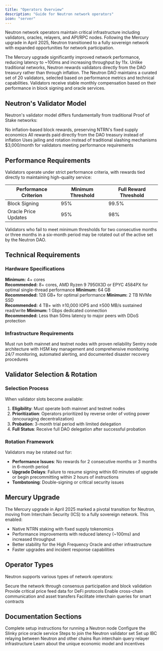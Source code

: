 ```yaml
---
title: "Operators Overview"
description: "Guide for Neutron network operators"
icon: "server"
---
```


Neutron network operators maintain critical infrastructure including validators, oracles, relayers, and API/RPC nodes. Following the Mercury upgrade in April 2025, Neutron transitioned to a fully sovereign network with expanded opportunities for network participation.

<CardGroup cols={2}>
  <Card title="High Performance" icon="bolt" iconType="duotone">
    The Mercury upgrade significantly improved network performance, reducing latency to ~100ms and increasing throughput by 11x.
  </Card>
  <Card title="DAO-Driven Rewards" icon="money-bill-trend-up" iconType="duotone">
    Unlike traditional networks, Neutron rewards validators directly from the DAO treasury rather than through inflation.
  </Card>
  <Card title="DAO-Curated Validator Set" icon="users-gear" iconType="duotone">
    The Neutron DAO maintains a curated set of 20 validators, selected based on performance metrics and technical capabilities.
  </Card>
  <Card title="Performance-Based Compensation" icon="chart-line" iconType="duotone">
    Validators receive stable monthly compensation based on their performance in block signing and oracle services.
  </Card>
</CardGroup>

## Neutron's Validator Model

Neutron's validator model differs fundamentally from traditional Proof of Stake networks:

<CardGroup cols={4}>
  <Card title="Fixed Supply" icon="coins">
    No inflation-based block rewards, preserving NTRN's fixed supply economics
  </Card>
  <Card title="DAO Treasury" icon="building-columns">
    All rewards paid directly from the DAO treasury instead of inflation
  </Card>
  <Card title="No Slashing" icon="shield-check">
    Uses jailing and rotation instead of traditional slashing mechanisms
  </Card>
  <Card title="Base Compensation" icon="money-bill">
    $3,000/month for validators meeting performance requirements
  </Card>
</CardGroup>

## Performance Requirements

Validators operate under strict performance criteria, with rewards tied directly to maintaining high-quality service:

| Performance Criterion | Minimum Threshold | Full Reward Threshold |
|-----------------------|-------------------|----------------------|
| Block Signing         | 95%               | 99.5%                |
| Oracle Price Updates  | 95%               | 98%                  |

Validators who fail to meet minimum thresholds for two consecutive months or three months in a six-month period may be rotated out of the active set by the Neutron DAO.

## Technical Requirements

### Hardware Specifications

<CardGroup cols={2}>
  <Card title="CPU" icon="microchip" iconType="duotone">
    <strong>Minimum:</strong> 4+ cores<br />
    <strong>Recommended:</strong> 8+ cores, AMD Ryzen 9 7950X3D or EPYC 4584PX for optimal single-thread performance
  </Card>
  <Card title="RAM" icon="memory" iconType="duotone">
    <strong>Minimum:</strong> 64 GB<br />
    <strong>Recommended:</strong> 128 GB+ for optimal performance
  </Card>
  <Card title="Storage" icon="hard-drive" iconType="duotone">
    <strong>Minimum:</strong> 2 TB NVMe SSD<br />
    <strong>Recommended:</strong> 4 TB+ with ≥10,000 IOPS and ≥500 MB/s sustained read/write
  </Card>
  <Card title="Network" icon="network-wired" iconType="duotone">
    <strong>Minimum:</strong> 1 Gbps dedicated connection<br />
    <strong>Recommended:</strong> Less than 50ms latency to major peers with DDoS protection
  </Card>
</CardGroup>

### Infrastructure Requirements

<CardGroup cols={3}>
  <Card title="Dual Network Operation" icon="network-wired">
    Must run both mainnet and testnet nodes with proven reliability
  </Card>
  <Card title="Security Architecture" icon="shield-halved">
    Sentry node architecture with HSM key management and comprehensive monitoring
  </Card>
  <Card title="Operational Excellence" icon="gear">
    24/7 monitoring, automated alerting, and documented disaster recovery procedures
  </Card>
</CardGroup>

## Validator Selection & Rotation

### Selection Process

When validator slots become available:

1. **Eligibility**: Must operate both mainnet and testnet nodes
2. **Prioritization**: Operators prioritized by reverse order of voting power (encouraging decentralization)
3. **Probation**: 3-month trial period with limited delegation
4. **Full Status**: Receive full DAO delegation after successful probation

### Rotation Framework

Validators may be rotated out for:

- **Performance Issues**: No rewards for 2 consecutive months or 3 months in 6-month period
- **Upgrade Delays**: Failure to resume signing within 60 minutes of upgrade or begin precommitting within 2 hours of instructions
- **Tombstoning**: Double-signing or critical security issues

## Mercury Upgrade

The Mercury upgrade in April 2025 marked a pivotal transition for Neutron, moving from Interchain Security (ICS) to a fully sovereign network. This enabled:

- Native NTRN staking with fixed supply tokenomics
- Performance improvements with reduced latency (~100ms) and increased throughput
- Better stability for the High Frequency Oracle and other infrastructure
- Faster upgrades and incident response capabilities

## Operator Types

Neutron supports various types of network operators:

<CardGroup cols={2}>
  <Card title="Validators" icon="shield-check" iconType="duotone">
    Secure the network through consensus participation and block validation
  </Card>
  <Card title="Oracles" icon="chart-line" iconType="duotone">
    Provide critical price feed data for DeFi protocols
  </Card>
  <Card title="IBC Relayers" icon="arrow-right-arrow-left" iconType="duotone">
    Enable cross-chain communication and asset transfers
  </Card>
  <Card title="ICQ Relayers" icon="link" iconType="duotone">
    Facilitate interchain queries for smart contracts
  </Card>
</CardGroup>

## Documentation Sections

<CardGroup cols={3}>
  <Card title="Running a Node" icon="server" href="/operators/running-a-node">
    Complete setup instructions for running a Neutron node
  </Card>
  <Card title="Oracle Setup" icon="chart-line" href="/operators/oracle-setup">
    Configure the Slinky price oracle service
  </Card>
  <Card title="Becoming a Validator" icon="user-plus" href="/operators/becoming-a-validator">
    Steps to join the Neutron validator set
  </Card>
  <Card title="IBC Relayer" icon="arrow-right-arrow-left" href="/operators/ibc-relayer">
    Set up IBC relaying between Neutron and other chains
  </Card>
  <Card title="ICQ Relayer" icon="link" href="/operators/icq-relayer">
    Run interchain query relayer infrastructure
  </Card>
  <Card title="Operator Economics" icon="coins" href="/operators/economics/validator-incentives">
    Learn about the unique economic model and incentives
  </Card>
</CardGroup> 